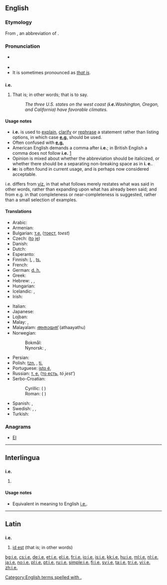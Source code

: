 {{also|Appendix:Variations of "ie"}}
==English==

===Etymology===
From {{etyl|la|en}} {{term|i.e.|lang=la}}, an abbreviation of {{term|lang=la|id est||that is}}.

===Pronunciation===
* {{a|RP|US}} {{IPA|/ˌaɪˈiː/}}
* {{audio|en-us-i.e..ogg|Audio (US)}}
* It is sometimes pronounced as ''[[that is]]''.

==={{abbreviation}}===
'''i.e.'''

# {{context|[[initialism]]}} That is; in other words; that is to say.
#: ''The three U.S. states on the west coast ('''i.e.'''Washington, Oregon, and California) have favorable climates.''

====Usage notes====
* '''i.e.''' is used to [[explain]], [[clarify]] or [[rephrase]] a statement rather than listing options, in which case '''[[e.g.]]''' should be used.
* Often confused with '''[[e.g.]]'''
* American English demands a comma after '''i.e.'''; in British English a comma does not follow '''i.e.''' [http://dictionary.reference.com/help/faq/language/g58.html]
* Opinion is mixed about whether the abbreviation should be italicized, or whether there should be a separating non-breaking space as in '''i.&nbsp;e.'''.
* '''ie:''' is often found in current usage, and is perhaps now considered acceptable.
i.e. differs from [[viz.]] in that what follows merely restates what was said in other words, rather than expanding upon what has already been said; and from e.g. in that completeness or near-completeness is suggested, rather than a small selection of examples.

====Translations====
{{trans-top|that is}}
* Arabic: {{Arab|[[يعني]]}} {{IPAchar|(yáʕni)}}
* Armenian: {{t-|hy|այսինքն|tr=aysink’n}}
* Bulgarian: [[т.е.]] ([[тоест]], ''toest'')
* Czech: {{t+|cs|tj.}} ([[to]] [[je]])
* Danish: {{t+|da|dvs.}} {{qualifier|{{t-|da|det vil sige}}}}
* Dutch: {{t+|nl|d.w.z.}} {{qualifier|[[dat]] [[wil]] [[zeggen]]}}
* Esperanto: {{t-|eo|t.e.}}
* Finnish: [[l.]] {{qualifier|[[eli]]}}, [[ts.]] {{qualifier|[[toisin sanoen]]}}
* French: {{t+|fr|c.-à-d.}}
* German: [[d. h.]] {{qualifier|[[das heißt]]}}
* Greek: {{t+|el|δηλαδή|tr=diladí|sc=Grek}}
* Hebrew: {{t-|he|דהיינו|tr=deháinu}}, {{t-|he|כלומר|tr=klomár}}, {{t-|he|זאת אומרת|tr=zót oméret}}
* Hungarian: {{t+|hu|azaz}}
* Icelandic: {{t+|is|þ.e.}} {{qualifier|{{t+|is|það}} {{t+|is|er}}}}, {{t+|is|þ.e.a.s.}} {{qualifier|{{t+|is|það}} {{t+|is|er}} {{t+|is|að}} {{t+|is|segja}}}}
* Irish: {{t-|ga|.i.}} {{qualifier|{{t-|ga|eadhon}}}}
{{trans-mid}}
* Italian: {{t+|it|cioè}}
* Japanese: {{t-|ja|すなわち|tr=sunawachi|sc=Jpan}}
* Lojban: {{t-|jbo|va'i}}
* Malay: {{t-|ms|iaitu}}, {{t-|ms|yakni}}
* Malayalam: [[അതായത്]] (athaayathu)
* Norwegian:
*: Bokmål: {{t+|nb|dvs.}}
*: Nynorsk: {{t-|nn|d.e.}}, {{t-|nn|dvs.}}
* Persian: {{t+|fa|یعنی|tr=ya'ni|sc=fa-Arab}}
* Polish: [[tzn.]] {{qualifier|[[to]] [[znaczy]]}}, [[tj.]] {{qualifier|[[to]] [[jest]]}}
* Portuguese: [[isto é]], {{t+|pt|ou seja}}
* Russian: [[т. е.]] ([[то есть]], ''tó jest’'')
* Serbo-Croatian:
*: Cyrillic: {{t-|sh|тј.|sc=Cyrl}} ({{l|sh|то}} {{l|sh|јест}})
*: Roman: {{t-|sh|tj.}} ({{l|sh|to|tȏ}} {{l|sh|jest|jȅst}})
* Spanish: {{t+|es|es decir}}, {{t-|es|a saber}}
* Swedish: {{t+|sv|dvs}}, {{t+|sv|d v s}}, {{t+|sv|d.v.s.}} {{qualifier|{{t+|sv|det}} {{t+|sv|vill}} {{t+|sv|säga}}}}
* Turkish: {{t+|tr|yani}}
{{trans-bottom}}

===Anagrams===
* [[EI#English|EI]]

[[Category:English terms spelled with .]]

----

==Interlingua==

==={{abbreviation|ia}}===
'''i.e.'''

# {{abbreviation of|isto es|lang=ia}}

====Usage notes====
* Equivalent in meaning to English [[#English|i.e.]].

----

==Latin==

==={{abbreviation|la}}===
'''i.e.'''

# [[id est]] (that is; in other words)

[[bg:i.e.]]
[[cs:i.e.]]
[[de:i.e.]]
[[et:i.e.]]
[[el:i.e.]]
[[fr:i.e.]]
[[io:i.e.]]
[[is:i.e.]]
[[kk:i.e.]]
[[hu:i.e.]]
[[ml:i.e.]]
[[nl:i.e.]]
[[ja:i.e.]]
[[no:i.e.]]
[[pl:i.e.]]
[[pt:i.e.]]
[[ru:i.e.]]
[[simple:i.e.]]
[[fi:i.e.]]
[[sv:i.e.]]
[[ta:i.e.]]
[[tr:i.e.]]
[[vi:i.e.]]
[[zh:i.e.]]